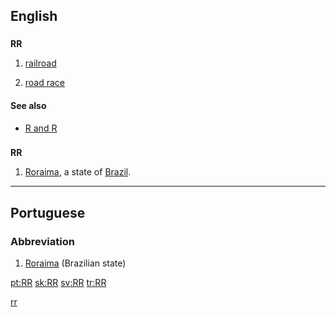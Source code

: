 {{also|R&R}}
==English==

==={{initialism}}===
'''RR'''

# [[railroad]]
# {{context|cycling}} [[road race]]

====See also====
* [[R and R]]

==={{abbreviation}}===
'''RR'''

# [[Roraima]], a state of [[Brazil]].

----

==Portuguese==

===Abbreviation===
{{head|pt|abbreviation}}

# [[Roraima]] (Brazilian state)

[[Category:Cycle racing|rr]]

[[pt:RR]]
[[sk:RR]]
[[sv:RR]]
[[tr:RR]]